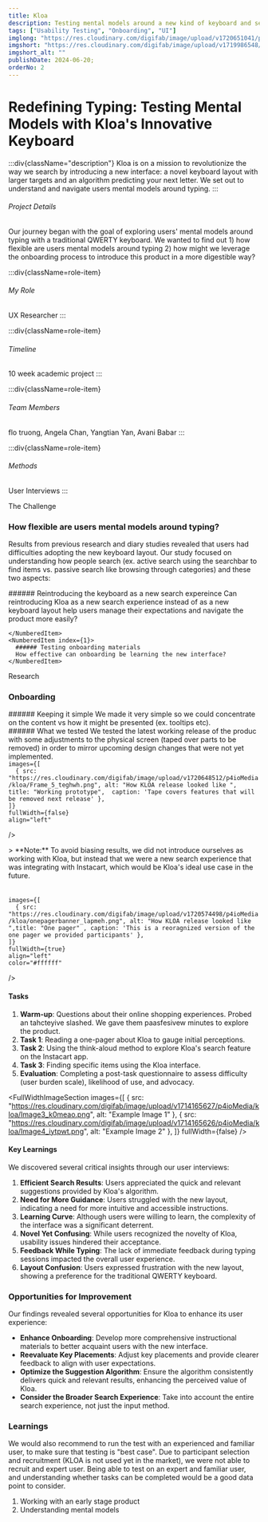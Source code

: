 ```yaml
---
title: Kloa
description: Testing mental models around a new kind of keyboard and search interface
tags: ["Usability Testing", "Onboarding", "UI"]
imglong: "https://res.cloudinary.com/digifab/image/upload/v1720651041/p4ioMedia/kloa/kloacoverlong_fiz6i9.png"
imgshort: "https://res.cloudinary.com/digifab/image/upload/v1719986548/p4ioMedia/kloa/kloacover_Large_npugw5.jpg"
imgshort_alt: ""
publishDate: 2024-06-20;
orderNo: 2
---
```


<FullWidthSection>

# Redefining Typing: Testing Mental Models with Kloa's Innovative Keyboard

:::div{className="description"}
Kloa is on a mission to revolutionize the way we search by introducing a new interface: a novel keyboard layout with larger targets and an algorithm predicting your next letter. We set out to understand and navigate users mental models around typing.
:::


###### Project Details
Our journey began with the goal of exploring users' mental models around typing with a traditional QWERTY keyboard. We wanted to find out 1) how flexible are users mental models around typing 2) how might we leverage the onboarding process to introduce this product in a more digestible way?


<div class='roles'>

:::div{className=role-item}
###### My Role
UX Researcher
:::

:::div{className=role-item}
###### Timeline
10 week academic project
:::

:::div{className=role-item}
###### Team Members
flo truong, 
Angela Chan, Yangtian Yan, Avani Babar
:::


:::div{className=role-item}
###### Methods
User Interviews
:::
</div>
</FullWidthSection>

<FullWidthSection bgClass="gray">

The Challenge 
  ### How flexible are users mental models around typing?
  Results from previous research and diary studies revealed that users had difficulties adopting the new keyboard layout. Our study focused on understanding how people search (ex. active search using the searchbar to find items vs. passive search like browsing through categories) and these two aspects: 

  <NumberedList>
    <NumberedItem index={0}>
      ###### Reintroducing the keyboard as a new search expereince 
      Can reintroducing Kloa as a new search experience instead of as a new keyboard layout help users manage their expectations and navigate the product more easily?
      
    </NumberedItem>
    <NumberedItem index={1}>
      ###### Testing onboarding materials
      How effective can onboarding be learning the new interface?
    </NumberedItem>
  </NumberedList>
</FullWidthSection>
<FullWidthSection>



Research
### Onboarding
<div class="two-col">
<div>
###### Keeping it simple
We made it very simple so we could concentrate on the content vs how it might be presented (ex. tooltips etc). 
<br/>
###### What we tested
We tested the latest working release of the produc with some adjustments to the physical screen (taped over parts to be removed) in order to mirror upcoming design changes that were not yet implemented. 



</div>

<div>
  <FullWidthImageSection 

    images={[
      { src: "https://res.cloudinary.com/digifab/image/upload/v1720648512/p4ioMedia/kloa/Frame_5_teghwh.png", alt: "How KLOA release looked like ", title: "Working prototype",  caption: 'Tape covers features that will be removed next release' },
    ]}
    fullWidth={false}
    align="left"
  />
</div>


</div>
> **Note:** To avoid biasing results, we did not introduce ourselves as working with Kloa, but instead that we were a new search experience that was integrating with Instacart, which would be Kloa's ideal use case in the future.
<br/>
<br/>
<br/>
<FullWidthImageSection 

    images={[
      { src: "https://res.cloudinary.com/digifab/image/upload/v1720574498/p4ioMedia/kloa/onepagerbanner_lapmeh.png", alt: "How KLOA release looked like ",title: "One pager" , caption: 'This is a reoragnized version of the one pager we provided participants' },
    ]}
    fullWidth={true}
    align="left"
    color="#ffffff"
  />
<br/>
#### Tasks 
1. **Warm-up**: Questions about their online shopping experiences. Probed an tahcteyive slashed. We gave them paasfesivew minutes to explore the product.
2. **Task 1**: Reading a one-pager about Kloa to gauge initial perceptions.
3. **Task 2**: Using the think-aloud method to explore Kloa's search feature on the Instacart app.
4. **Task 3**: Finding specific items using the Kloa interface.
5. **Evaluation**: Completing a post-task questionnaire to assess difficulty (user burden scale), likelihood of use, and advocacy.


  







 <FullWidthImageSection 
    images={[
      { src: "https://res.cloudinary.com/digifab/image/upload/v1714165627/p4ioMedia/kloa/Image3_k0meao.png", alt: "Example Image 1" },
      { src: "https://res.cloudinary.com/digifab/image/upload/v1714165626/p4ioMedia/kloa/Image4_iytpwt.png", alt: "Example Image 2" },
    ]}
    fullWidth={false}
  />


#### Key Learnings
We discovered several critical insights through our user interviews:

1. **Efficient Search Results**: Users appreciated the quick and relevant suggestions provided by Kloa's algorithm.
2. **Need for More Guidance**: Users struggled with the new layout, indicating a need for more intuitive and accessible instructions.
3. **Learning Curve**: Although users were willing to learn, the complexity of the interface was a significant deterrent.
4. **Novel Yet Confusing**: While users recognized the novelty of Kloa, usability issues hindered their acceptance.
5. **Feedback While Typing**: The lack of immediate feedback during typing sessions impacted the overall user experience.
6. **Layout Confusion**: Users expressed frustration with the new layout, showing a preference for the traditional QWERTY keyboard.







</FullWidthSection >

<FullWidthSection bgClass="gray">


### Opportunities for Improvement
Our findings revealed several opportunities for Kloa to enhance its user experience:

- **Enhance Onboarding**: Develop more comprehensive instructional materials to better acquaint users with the new interface.
- **Reevaluate Key Placements**: Adjust key placements and provide clearer feedback to align with user expectations.
- **Optimize the Suggestion Algorithm**: Ensure the algorithm consistently delivers quick and relevant results, enhancing the perceived value of Kloa.
- **Consider the Broader Search Experience**: Take into account the entire search experience, not just the input method.

</FullWidthSection>
<FullWidthSection>

### Learnings 
We would also recommend to run the test with an experienced and familiar user, to make sure that testing is "best case". Due to participant selection and recruitment (KLOA is not used yet in the market), we were not able to recruit and expert user. Being able to test on an expert and familiar user, and understanding whether tasks can be completed would be a good data point to consider.


1. Working with an early stage product
2. Understanding mental models

</FullWidthSection>

